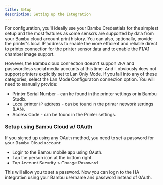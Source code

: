 ```yaml
---
title: Setup
description: Setting up the Integration
---
```


For configuration, you'll ideally use your Bambu Credentials for the simplest setup and the most features as some sensors are supported by data from your Bambu cloud account print history. You can also, optionally, provide the printer's local IP address to enable the more efficient and reliable direct to printer connection for the printer sensor data and to enable the P1/A1 chamber image support.

However, the Bambu cloud connection doesn't support 2FA and passwordless social media accounts at this time. And it obviously does not support printers explicitly set to Lan Only Mode. If you fall into any of these categories, select the Lan Mode Configuration connection option. You will need to manually provide:

- Printer Serial Number - can be found in the printer settings or in Bambu Studio.
- Local printer IP address - can be found in the printer network settings (LAN).
- Access Code - can be found in the Printer settings.

### Setup using Bambu Cloud w/ OAuth

If you signed up using any OAuth method, you need to set a password for your Bambu Cloud account:

- Login to the Bambu mobile app using OAuth.
- Tap the person icon at the bottom right.
- Tap Account Security > Change Password.

This will allow you to set a password. Now you can login to the HA integration using your Bambu username and password
instead of OAuth.